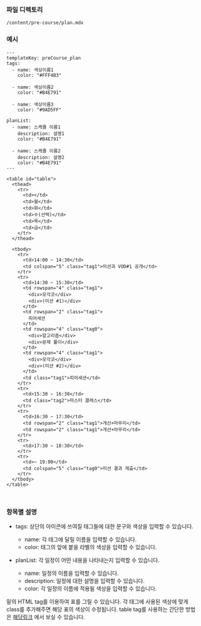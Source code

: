 <!-- Custom-MDX-Documentation.mdx -->

### 파일 디렉토리

`/content/pre-course/plan.mdx`

### 예시

```
---
templateKey: preCourse_plan
tags:
  - name: 색상이름1
    color: "#FFF4B3"

  - name: 색상이름2
    color: "#B4E791"

  - name: 색상이름3
    color: "#9AD5FF"

planList:
  - name: 스케쥴 이름1
    description: 설명1
    color: "#B4E791"

  - name: 스케쥴 이름2
    description: 설명2
    color: "#B4E791"
---

<table id="table">
  <thead>
    <tr>
      <td></td>
      <td>월</td>
      <td>화</td>
      <td>수(선택)</td>
      <td>목</td>
      <td>금</td>
    </tr>
  </thead>

  <tbody>
    <tr>
      <td>14:00 ~ 14:30</td>
      <td colspan="5" class="tag1">미션과 VOD#1 공개</td>
    </tr>
    <tr>
      <td>14:30 ~ 15:30</td>
      <td rowspan="4" class="tag1">
        <div>모각코</div>
        <div>(미션 #1)</div>
      </td>
      <td rowspan="2" class="tag1">
        피어세션
      </td>
      <td rowspan="4" class="tag0">
        <div>알고리즘</div>
        <div>문제 풀이</div>
      </td>
      <td rowspan="4" class="tag1">
        <div>모각코</div>
        <div>(미션 #2)</div>
      </td>
      <td class="tag1">피어세션</td>
    </tr>
    <tr>
      <td>15:30 ~ 16:30</td>
      <td class="tag2">마스터 클래스</td>
    </tr>
    <tr>
      <td>16:30 ~ 17:30</td>
      <td rowspan="2" class="tag1">개선+마무리</td>
      <td rowspan="2" class="tag1">개선+마무리</td>
    </tr>
    <tr>
      <td>17:30 ~ 18:30</td>
    </tr>
    <tr>
      <td>~ 19:00</td>
      <td colspan="5" class="tag0">미션 결과 제출</td>
    </tr>
  </tbody>
</table>



```

### 항목별 설명

- tags: 상단의 아이콘에 쓰여질 태그들에 대한 문구와 색상을 입력할 수 있습니다.

  - name: 각 태그에 달릴 이름을 입력할 수 있습니다.
  - color: 태그의 앞에 붙을 라벨의 색상을 입력할 수 있습니다.

- planList: 각 일정이 어떤 내용을 나타내는지 입력할 수 있습니다.
  - name: 일정의 이름을 입력할 수 있습니다.
  - description: 일정에 대한 설명을 입력할 수 있습니다.
  - color: 각 일정의 이름에 적용될 색상을 입력할 수 있습니다.

밑의 HTML tag를 이용하여 표를 그릴 수 있습니다. 각 태그에 사용된 색상에 맞게 class를 추가해주면 해당 표의 색상이 수정됩니다.
table tag를 사용하는 간단한 방법은 [해당링크](https://blog.fearcat.in/a?ID=01600-106c5142-8314-4dd2-9830-6e0586e0d3bd) 에서 보실 수 있습니다.

